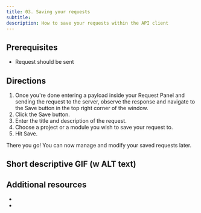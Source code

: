 ```yaml
---
title: 03. Saving your requests
subtitle:
description: How to save your requests within the API client
---
```


## Prerequisites

- Request should be sent

## Directions

1. Once you're done entering a payload inside your Request Panel and sending the request to the server, observe the response and navigate to the Save button in the top right corner of the window.
2. Click the Save button.
3. Enter the title and description of the request.
4. Choose a project or a module you wish to save your request to.
5. Hit Save.

There you go! You can now manage and modify your saved requests later.

## Short descriptive GIF (w ALT text)

## Additional resources
-
-

